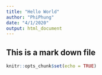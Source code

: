 ---
title: "Hello World"
author: "PhiPhung"
date: "4/1/2020"
output: html_document
---
## This is a mark down file
```{r setup, include=FALSE}
knitr::opts_chunk$set(echo = TRUE)
```

